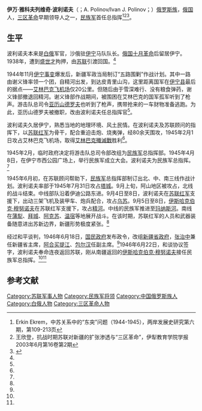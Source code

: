 '''伊万·雅科夫列维奇·波利诺夫'''（{{lang-ru|Иван Яковлевич Полинов}}；A. Polinov/Ivan J. Polinov；{{bd|？||？|}}）[[俄罗斯族|俄罗斯族]]，[[俄国|俄国]]人，[[三区革命|三区革命]]早期领导人之一，[[民族军|民族军]]首任总指挥<ref name=erkin>Erkin Ekrem，中苏关系中的“东突”问题（1944-1945），两岸发展史研究第六期，第109-213页</ref><ref name=wxd>王欣登，抗战时期苏联对新疆的扩张渗透与“三区革命”，伊犁教育学院学报 2003年6月第16卷第2期</ref><ref name=xjmzj>{{Cite web |url=http://www.xjass.com/ls/content/2008-12/10/content_44660.htm |title=新疆民族军，新疆哲学社会科学网，2008-12-10 |accessdate=2015-03-12 |archive-date=2014-05-06 |archive-url=https://web.archive.org/web/20140506170201/http://www.xjass.com/ls/content/2008-12/10/content_44660.htm |dead-url=yes }}</ref>。

==生平==
波利诺夫本来是[[白俄|白俄]]军官，沙俄驻[[伊宁|伊宁]]马队队长。[[俄国十月革命|俄国十月革命]]后留居伊宁。1938年，遭到[[盛世才|盛世才]]拘押，由[[苏联|苏联]]引渡回国。<ref name=wxd/>

1944年11月[[伊宁事变|伊宁事变]]爆发后，新疆军政当局制订“五路围剿”作战计划。其中一路由谢义锋率领一个团，自精河出发，到达皮青里山沟，这里距离国军在[[伊宁县|伊宁县]]最后的据点——[[艾林巴克飞机场|艾林巴克飞机场]]仅20公里。但随后由于雪深难行、没有粮食弹药，谢义锋部撤退回精河。谢义锋部作战期间，被围困在艾林巴克的国军孤军听到了枪声。游击队总司令[[彼得·罗曼诺维奇·亚历山德罗夫|亚历山德罗夫]]也听到了枪声，携带抢来的一车财物准备逃跑。为此，亚历山德罗夫被撤职，改由波利诺夫任总指挥官<ref name=wxd/>。

波利诺夫久居伊宁，熟悉当地的地理环境、风土民情。在波利诺夫及苏联顾问的指挥下，以[[苏联红军|苏联红军]]为骨干，配合重迫击炮、烧夷弹，经80余天围攻，1945年2月1日攻占艾林巴克飞机场，取得[[艾林巴克殲滅戰|艾林巴克殲滅戰]]胜利<ref name=wxd/>。

1945年2月，临时政府决定将游击队总司令部改组为[[民族军|民族军]]总指挥部。1945年4月8日，在伊宁市西公园广场上，举行民族军成立大会。波利诺夫为民族军总指挥。<ref name=xjmzj/>

1945年6月初，在苏联顾问帮助下，[[民族军|民族军]]总指挥部制订出北、中、南三线作战计划。波利诺夫率部于1945年7月31日攻占[[塔城|塔城]]。9月上旬，阿山地区被攻占，北线的战斗结束。中线部队沿着伊迪公路东进。9月4日至8日，波利诺夫在[[苏联红军|苏联红军]]支援下，出动三架飞机及装甲车、炮兵配合，攻占[[乌苏|乌苏]]。9月5日至8日，[[伊斯哈克伯克·穆努诺夫|伊斯哈克伯克·穆努诺夫]]在苏联红军支援下，攻占[[精河|精河]]。中线的民族军推进至[[玛纳斯河|玛纳斯河]]。南线在[[蒲犁|蒲犁]]、[[拜城|拜城]]、[[阿克苏|阿克苏]]、[[温宿|温宿]]等地展开战斗。在该时期，苏联红军的人员和武器装备随意进出苏新边界，新疆形势极度紧张。<ref name=wxd/>

经过和平谈判，1946年6月18日，[[国民政府|国民政府]]发布政令，改组[[新疆省政府|新疆省政府]]，[[张治中|张治中]]兼任新疆省主席，[[阿合买提江·哈斯木|阿合买提江]]、[[包尔汉|包尔汉]]任副主席。<ref name=wxd/>1946年6月22日，和谈协议签字，波利诺夫奉命连夜返回苏联，刚从南疆返回的[[伊斯哈克伯克·穆努诺夫|伊斯哈克伯克·穆努诺夫]]接任民族军总指挥。<ref name=wxd/><ref name=xjmzj/>

==参考文献==
{{reflist}}

[[Category:苏联军事人物|Category:苏联军事人物]]
[[Category:民族军将领|Category:民族军将领]]
[[Category:中国俄罗斯族人|Category:中国俄罗斯族人]]
[[Category:白俄人物|Category:白俄人物]]
[[Category:三区革命人物|Category:三区革命人物]]